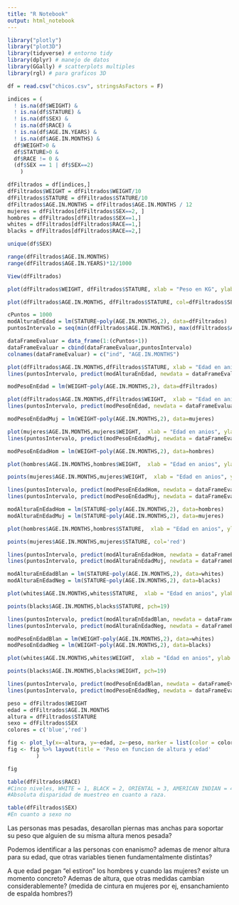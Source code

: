 ```yaml
---
title: "R Notebook"
output: html_notebook
---
```

```r
library("plotly")
library("plot3D")
library(tidyverse) # entorno tidy
library(dplyr) # manejo de datos
library(GGally) # scatterplots multiples
library(rgl) # para graficos 3D
```


```r
df = read.csv("chicos.csv", stringsAsFactors = F)
```
```r
indices = (
  ! is.na(df$WEIGHT) &
  ! is.na(df$STATURE) &
  ! is.na(df$SEX) &
  ! is.na(df$RACE) &
  ! is.na(df$AGE.IN.YEARS) &
  ! is.na(df$AGE.IN.MONTHS) &
  df$WEIGHT>0 &
  df$STATURE>0 &
  df$RACE != 0 &
  (df$SEX == 1 | df$SEX==2)
    )

dfFiltrados = df[indices,]
dfFiltrados$WEIGHT = dfFiltrados$WEIGHT/10
dfFiltrados$STATURE = dfFiltrados$STATURE/10
dfFiltrados$AGE.IN.MONTHS = dfFiltrados$AGE.IN.MONTHS / 12
mujeres = dfFiltrados[dfFiltrados$SEX==2, ]
hombres = dfFiltrados[dfFiltrados$SEX==1,]
whites = dfFiltrados[dfFiltrados$RACE==1,]
blacks = dfFiltrados[dfFiltrados$RACE==2,]
```

```r
unique(df$SEX)
```

```r
range(dfFiltrados$AGE.IN.MONTHS)
range(dfFiltrados$AGE.IN.YEARS)*12/1000

```

```r
View(dfFiltrados)
```

```r
plot(dfFiltrados$WEIGHT, dfFiltrados$STATURE, xlab = "Peso en KG", ylab = "Altura en CM", col=dfFiltrados$SEX)
```


```r
plot(dfFiltrados$AGE.IN.MONTHS, dfFiltrados$STATURE, col=dfFiltrados$SEX, xlab = "Edad (anios)", ylab = "Altura en CM",)
```
```r
cPuntos = 1000
modAlturaEnEdad = lm(STATURE~poly(AGE.IN.MONTHS,2), data=dfFiltrados)
puntosIntervalo = seq(min(dfFiltrados$AGE.IN.MONTHS), max(dfFiltrados$AGE.IN.MONTHS), (range(dfFiltrados$AGE.IN.MONTHS)[2]- range(dfFiltrados$AGE.IN.MONTHS)[1])/cPuntos)

dataFrameEvaluar = data_frame(1:(cPuntos+1))
dataFrameEvaluar = cbind(dataFrameEvaluar,puntosIntervalo)
colnames(dataFrameEvaluar) = c("ind", "AGE.IN.MONTHS")

plot(dfFiltrados$AGE.IN.MONTHS,dfFiltrados$STATURE, xlab = "Edad en anios", ylab = "Altura en CM", main="Altura en funcion de edad de toda la poblacion")
lines(puntosIntervalo, predict(modAlturaEnEdad, newdata = dataFrameEvaluar), col='red', lwd=3)
```
```r
modPesoEnEdad = lm(WEIGHT~poly(AGE.IN.MONTHS,2), data=dfFiltrados)

plot(dfFiltrados$AGE.IN.MONTHS,dfFiltrados$WEIGHT,  xlab = "Edad en anios", ylab = "PESO en kg", main="Peso en funcion de edad de toda la poblacion")
lines(puntosIntervalo, predict(modPesoEnEdad, newdata = dataFrameEvaluar), col='red', lwd=3)
```
```r

modPesoEnEdadMuj = lm(WEIGHT~poly(AGE.IN.MONTHS,2), data=mujeres)

plot(mujeres$AGE.IN.MONTHS,mujeres$WEIGHT,  xlab = "Edad en anios", ylab = "PESO en kg", main="Peso en funcion de edad de mujeres")
lines(puntosIntervalo, predict(modPesoEnEdadMuj, newdata = dataFrameEvaluar), col='red', lwd=3)
```
```r

modPesoEnEdadHom = lm(WEIGHT~poly(AGE.IN.MONTHS,2), data=hombres)

plot(hombres$AGE.IN.MONTHS,hombres$WEIGHT,  xlab = "Edad en anios", ylab = "PESO en kg", main="Peso en funcion de edad de hombres y mujeres", col='blue')

points(mujeres$AGE.IN.MONTHS,mujeres$WEIGHT,  xlab = "Edad en anios", ylab = "PESO en kg", main="Peso en funcion de edad de hombres", col='red')

lines(puntosIntervalo, predict(modPesoEnEdadHom, newdata = dataFrameEvaluar), col='light blue', lwd=3)
lines(puntosIntervalo, predict(modPesoEnEdadMuj, newdata = dataFrameEvaluar), col='pink', lwd=3)

```

```r

modAlturaEnEdadHom = lm(STATURE~poly(AGE.IN.MONTHS,2), data=hombres)
modAlturaEnEdadMuj = lm(STATURE~poly(AGE.IN.MONTHS,2), data=mujeres)

plot(hombres$AGE.IN.MONTHS,hombres$STATURE,  xlab = "Edad en anios", ylab = "Altura en cm", main="Altura en funcion de edad de hombres y mujeres", col='blue')

points(mujeres$AGE.IN.MONTHS,mujeres$STATURE, col='red')

lines(puntosIntervalo, predict(modAlturaEnEdadHom, newdata = dataFrameEvaluar), col='light blue', lwd=3)
lines(puntosIntervalo, predict(modAlturaEnEdadMuj, newdata = dataFrameEvaluar), col='pink', lwd=3)

```
```r

modAlturaEnEdadBlan = lm(STATURE~poly(AGE.IN.MONTHS,2), data=whites)
modAlturaEnEdadNeg = lm(STATURE~poly(AGE.IN.MONTHS,2), data=blacks)

plot(whites$AGE.IN.MONTHS,whites$STATURE,  xlab = "Edad en anios", ylab = "Altura en cm", main="Altura en funcion de edad de blancos y de color")

points(blacks$AGE.IN.MONTHS,blacks$STATURE, pch=19)

lines(puntosIntervalo, predict(modAlturaEnEdadBlan, newdata = dataFrameEvaluar), col='light blue', lwd=3)
lines(puntosIntervalo, predict(modAlturaEnEdadNeg, newdata = dataFrameEvaluar), col='pink', lwd=3)

```
```r

modPesoEnEdadBlan = lm(WEIGHT~poly(AGE.IN.MONTHS,2), data=whites)
modPesoEnEdadNeg = lm(WEIGHT~poly(AGE.IN.MONTHS,2), data=blacks)

plot(whites$AGE.IN.MONTHS,whites$WEIGHT,  xlab = "Edad en anios", ylab = "Peso en KG", main="Peso en funcion de edad de blancos y de color")

points(blacks$AGE.IN.MONTHS,blacks$WEIGHT, pch=19)

lines(puntosIntervalo, predict(modPesoEnEdadBlan, newdata = dataFrameEvaluar), col='light blue', lwd=3)
lines(puntosIntervalo, predict(modPesoEnEdadNeg, newdata = dataFrameEvaluar), col='pink', lwd=3)

```
```r
peso = dfFiltrados$WEIGHT
edad = dfFiltrados$AGE.IN.MONTHS
altura = dfFiltrados$STATURE
sexo = dfFiltrados$SEX
colores = c('blue','red')

fig <- plot_ly(x=~altura, y=~edad, z=~peso, marker = list(color = colores[dfFiltrados$SEX], showscale = F) , type="scatter3d", mode="markers", col=sexo, size = 1)
fig <- fig %>% layout(title = 'Peso en funcion de altura y edad'
         )

fig
```
```r
table(dfFiltrados$RACE)
#Cinco niveles, WHITE = 1, BLACK = 2, ORIENTAL = 3, AMERICAN INDIAN = 4, MIXED = 5.
#Absoluta disparidad de muestreo en cuanto a raza.

table(dfFiltrados$SEX)
#En cuanto a sexo no
```

Las personas mas pesadas, desarollan piernas mas anchas para soportar su peso que alguien de su misma altura menos pesada?

Podemos identificar a las personas con enanismo? ademas de menor altura para su edad, que otras variables tienen fundamentalmente distintas?

A que edad pegan "el estiron" los hombres y cuando las mujeres? existe un momento concreto? Ademas de altura, que otras medidas cambian considerablemente? (medida de cintura en mujeres por ej, ensanchamiento de espalda hombres?)

